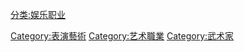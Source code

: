 [[Category:表演藝術|Category:表演藝術]]
[[Category:艺术職業|Category:艺术職業]]
[[分类:娱乐职业|分类:娱乐职业]]
[[Category:武术家|Category:武术家]]